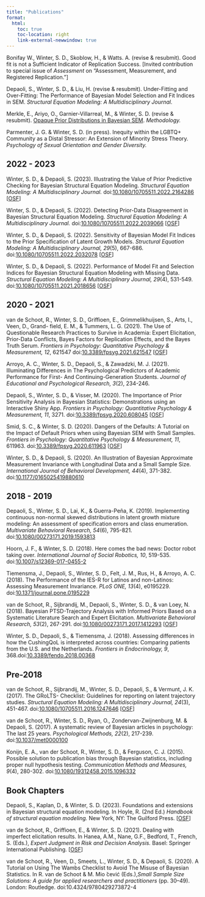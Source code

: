 ```yaml
---
title: "Publications"
format: 
  html:
    toc: true
    toc-location: right
    link-external-newwindow: true
---
```


Bonifay W., Winter, S. D., Skoblow, H., & Watts. A. (revise & resubmit). Good fit is not a Sufficient Indicator of Replication Success. \[Invited contribution to special issue of *Assessment* on "Assessment, Measurement, and Registered Replication."\]

Depaoli, S., Winter, S. D., & Liu, H. (revise & resubmit). Under-Fitting and Over-Fitting: The Performance of Bayesian Model Selection and Fit Indices in SEM. *Structural Equation Modeling: A Multidisciplinary Journal.*

Merkle, E., Ariyo, O., Garnier-Villarreal, M., & Winter, S. D. (revise & resubmit). [Opaque Prior Distributions in Bayesian SEM](https://arxiv.org/abs/2301.08667). *Methodology.*

Parmenter, J. G. & Winter, S. D. (in press). Inequity within the LGBTQ+ Community as a Distal Stressor: An Extension of Minority Stress Theory. *Psychology of Sexual Orientation and Gender Diversity.*

## 2022 - 2023

Winter, S. D., & Depaoli, S. (2023). Illustrating the Value of Prior Predictive Checking for Bayesian Structural Equation Modeling. *Structural Equation Modeling: A Multidisciplinary Journal.* doi:[10.1080/10705511.2022.2164286](https://doi.org/10.1080/10705511.2022.2164286) \[[OSF](https://osf.io/3tq6c/)\]

Winter, S. D., & Depaoli, S. (2022). Detecting Prior-Data Disagreement in Bayesian Structural Equation Modeling. *Structural Equation Modeling: A Multidisciplinary Journal.* doi:[10.1080/10705511.2022.2039066](https://doi.org/10.1080/10705511.2022.2039066) \[[OSF](https://osf.io/u3p7h/)\]

Winter, S. D., & Depaoli, S. (2022). Sensitivity of Bayesian Model Fit Indices to the Prior Specification of Latent Growth Models. *Structural Equation Modeling: A Multidisciplinary Journal, 29*(5), 667-686. doi:[10.1080/10705511.2022.2032078](https://www.doi.org/10.1080/10705511.2022.2032078) \[[OSF](https://osf.io/zd3uh/)\]

Winter, S. D., & Depaoli, S. (2022). Performance of Model Fit and Selection Indices for Bayesian Structural Equation Modeling with Missing Data. *Structural Equation Modeling: A Multidisciplinary Journal, 29*(4), 531-549. doi:[10.1080/10705511.2021.2018656](https://doi.org/10.1080/10705511.2021.2018656) \[[OSF](https://osf.io/xf8hw/)\]

## 2020 - 2021

van de Schoot, R., Winter, S. D., Griffioen, E., Grimmelikhuijsen, S., Arts, I., Veen, D., Grand- field, E. M., & Tummers, L. G. (2021). The Use of Questionable Research Practices to Survive in Academia: Expert Elicitation, Prior-Data Conflicts, Bayes Factors for Replication Effects, and the Bayes Truth Serum. *Frontiers in Psychology: Quantitative Psychology & Measurement, 12*, 621547 doi:[10.3389/fpsyg.2021.621547](https://doi.org/10.3389/fpsyg.2021.621547) \[[OSF](https://osf.io/raqsd/)\]

Arroyo, A. C., Winter, S. D., Depaoli, S., & Zawadzki, M. J. (2021). Illuminating Differences in The Psychological Predictors of Academic Performance for First- And Continuing-Generation Students. *Journal of Educational and Psychological Research, 3*(2), 234-246.

Depaoli, S., Winter, S. D., & Visser, M. (2020). The Importance of Prior Sensitivity Analysis in Bayesian Statistics: Demonstrations using an Interactive Shiny App. *Frontiers in Psychology: Quantitative Psychology & Measurement, 11*, 3271. doi:[10.3389/fpsyg.2020.608045](https://doi.org/10.3389/fpsyg.2020.608045) \[[OSF](https://osf.io/eyd4r/)\]

Smid, S. C., & Winter, S. D. (2020). Dangers of the Defaults: A Tutorial on the Impact of Default Priors when using Bayesian SEM with Small Samples. *Frontiers in Psychology: Quantitative Psychology & Measurement, 11*, 611963. doi:[10.3389/fpsyg.2020.611963](https://doi.org/10.3389/fpsyg.2020.611963) \[[OSF](https://osf.io/m6byv/)\]

Winter, S. D., & Depaoli, S. (2020). An Illustration of Bayesian Approximate Measurement Invariance with Longitudinal Data and a Small Sample Size. *International Journal of Behavioral Development, 44*(4), 371-382. doi:[10.1177/0165025419880610](https://doi.org/10.1177/0165025419880610)

## 2018 - 2019

Depaoli, S., Winter, S. D., Lai, K., & Guerra-Peña, K. (2019). Implementing continuous non-normal skewed distributions in latent growth mixture modeling: An assessment of specification errors and class enumeration. *Multivariate Behavioral Research, 54*(6), 795-821. doi:[10.1080/00273171.2019.1593813](https://doi.org/10.1080/00273171.2019.1593813)

Hoorn, J. F., & Winter, S. D. (2018). Here comes the bad news: Doctor robot taking over. *International Journal of Social Robotics, 10*, 519-535. doi:[10.1007/s12369-017-0455-2](https://doi.org/10.1007/s12369-017-0455-2)

Tiemensma, J., Depaoli, S., Winter, S. D., Felt, J. M., Rus, H., & Arroyo, A. C. (2018). The Performance of the IES-R for Latinos and non-Latinos: Assessing Measurement Invariance. *PLoS ONE, 13*(4), e0195229. doi:[10.1371/journal.pone.0195229](https://doi.org/10.1371/journal.pone.0195229)

van de Schoot, R., Sijbrandij, M., Depaoli, S., Winter, S. D., & van Loey, N. (2018). Bayesian PTSD-Trajectory Analysis with Informed Priors Based on a Systematic Literature Search and Expert Elicitation. *Multivariate Behavioral Research, 53*(2), 267-291. doi:[10.1080/00273171.2017.1412293](https://doi.org/10.1371/journal.pone.0195229) \[[OSF](https://osf.io/vk4be/)\]

Winter, S. D., Depaoli, S., & Tiemensma, J. (2018). Assessing differences in how the CushingQoL is interpreted across countries: Comparing patients from the U.S. and the Netherlands. *Frontiers in Endocrinology, 9*, 368.doi:[10.3389/fendo.2018.00368](https://doi.org/10.3389/fendo.2018.00368)

## Pre-2018

van de Schoot, R., Sijbrandij, M., Winter, S. D., Depaoli, S., & Vermunt, J. K. (2017). The GRoLTS- Checklist: Guidelines for reporting on latent trajectory studies. *Structural Equation Modeling: A Multidisciplinary Journal, 24*(3), 451-467. doi:[10.1080/10705511.2016.1247646](https://www.doi.org/10.1080/10705511.2016.1247646) \[[OSF](https://osf.io/vw3t7/)\]

van de Schoot, R., Winter, S. D., Ryan, O., Zondervan-Zwijnenburg, M. & Depaoli, S. (2017). A systematic review of Bayesian articles in psychology: The last 25 years. *Psychological Methods, 22*(2), 217-239. doi:[10.1037/met0000100](https://doi.org/10.1037/met0000100)

Konijn, E. A., van der Schoot, R., Winter, S. D., & Ferguson, C. J. (2015). Possible solution to publication bias through Bayesian statistics, including proper null hypothesis testing. *Communication Methods and Measures, 9*(4), 280-302. doi:[10.1080/19312458.2015.1096332](https://doi.org/10.1080/19312458.2015.1096332)

## Book Chapters

Depaoli, S., Kaplan, D., & Winter, S. D. (2023). Foundations and extensions in Bayesian structural equation modeling. In Hoyle, R. (2nd Ed.) *Handbook of structural equation modeling.* New York, NY: The Guilford Press. \[[OSF](https://osf.io/24xyv/)\]

van de Schoot, R., Griffioen, E., & Winter, S. D. (2021). Dealing with imperfect elicitation results. In Hanea, A.M., Nane, G.F., Bedford, T., French, S. (Eds.), *Expert Judgment in Risk and Decision Analysis.* Basel: Springer International Publishing. \[[OSF](https://osf.io/bq28j/)\]

van de Schoot, R., Veen, D., Smeets, L., Winter, S. D., & Depaoli, S. (2020). A Tutorial on Using The Wambs Checklist to Avoid The Misuse of Bayesian Statistics. In R. van de Schoot & M. Mio ̆cević (Eds.),*Small Sample Size Solutions: A guide for applied researchers and practitioners* (pp. 30--49). London: Routledge. doi:10.4324/9780429273872-4
